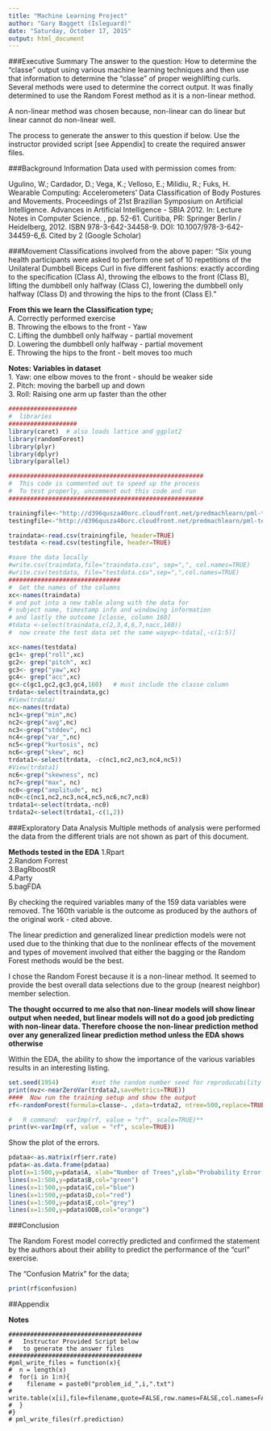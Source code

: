 ```yaml
---
title: "Machine Learning Project"
author: "Gary Baggett (Isleguard)"
date: "Saturday, October 17, 2015"
output: html_document
---
```

###Executive Summary
The answer to the question:  How to determine the "classe" output using various machine learning techniques and then use that information to determine the "classe" of proper weighlifting curls.  Several methods were used to determine  the correct output. It was finally determined to use the Random Forest method as it is a non-linear method.

A non-linear method was chosen because, non-linear can do linear but linear cannot do non-linear well.

The process to generate the answer to this question if below.  Use the instructor provided script [see Appendix] to create the required answer files.


###Background Information
Data used with permission comes from:

Ugulino, W.; Cardador, D.; Vega, K.; Velloso, E.; Milidiu, R.; Fuks, H. Wearable Computing: Accelerometers' Data Classification of Body Postures and Movements. Proceedings of 21st Brazilian Symposium on Artificial Intelligence. Advances in Artificial Intelligence - SBIA 2012. In: Lecture Notes in Computer Science. , pp. 52-61. Curitiba, PR: Springer Berlin / Heidelberg, 2012. ISBN 978-3-642-34458-9. DOI: 10.1007/978-3-642-34459-6_6.
Cited by 2 (Google Scholar) 

###Movement Classifications involved from the above paper:
"Six young health participants were asked to perform one set of 10 repetitions of the Unilateral Dumbbell Biceps Curl in five different fashions: exactly according to the specification (Class A), throwing the elbows to the front (Class B), lifting the dumbbell only halfway (Class C), lowering the dumbbell only halfway (Class D) and throwing the hips to the front (Class E)."

**From this we learn the Classification type;**  
A.  Correctly performed exercise  
B.  Throwing the elbows to the front - Yaw  
C.  Lifting the dumbbell only halfway - partial movement   
D.  Lowering the dumbbell only halfway - partial movement   
E.  Throwing the hips to the front - belt moves too much   

**Notes:  Variables in dataset**   
1. Yaw:    one elbow moves to the front - should be weaker side  
2. Pitch:  moving the barbell up and down  
3. Roll:   Raising one arm up faster than the other   

```r
###################
#  libraries
###################
library(caret)  # also loads lattice and ggplot2
library(randomForest)
library(plyr)
library(dplyr)
library(parallel)

######################################################
#  This code is commented out to speed up the process
#  To test properly, uncomment out this code and run
######################################################

trainingfile<-"http://d396qusza40orc.cloudfront.net/predmachlearn/pml-training.csv"
testingfile<-"http://d396qusza40orc.cloudfront.net/predmachlearn/pml-testing.csv"

traindata<-read.csv(trainingfile, header=TRUE)
testdata <-read.csv(testingfile, header=TRUE)

#save the data locally
#write.csv(traindata,file="traindata.csv", sep=",", col.names=TRUE)
#write.csv(testdata, file="testdata.csv",sep=",",col.names=TRUE)
###############################
#  Get the names of the columns
xc<-names(traindata)
# and put into a new table along with the data for
# subject name, timestamp info and windowing information
# and lastly the outcome [classe, column 160]
#tdata <-select(traindata,c(2,3,4,6,7,nacc,160))
#  now create the test data set the same wayvp<-tdata[,-c(1:5)]

xc<-names(testdata)
gc1<- grep("roll",xc)
gc2<- grep("pitch", xc)
gc3<- grep("yaw",xc)
gc4<- grep("acc",xc)
gc<-c(gc1,gc2,gc3,gc4,160)   # must include the classe column
trdata<-select(traindata,gc)
#View(trdata)
nc<-names(trdata)
nc1<-grep("min",nc)
nc2<-grep("avg",nc)
nc3<-grep("stddev", nc)
nc4<-grep("var_",nc)
nc5<-grep("kurtosis", nc)
nc6<-grep("skew", nc)
trdata1<-select(trdata, -c(nc1,nc2,nc3,nc4,nc5))
#View(trdata1)
nc6<-grep("skewness", nc)
nc7<-grep("max", nc)
nc8<-grep("amplitude", nc)
nc0<-c(nc1,nc2,nc3,nc4,nc5,nc6,nc7,nc8)
trdata1<-select(trdata,-nc0)
trdata2<-select(trdata1,-c(1,2))

```


###Exploratory Data Analysis
Multiple methods of analysis were performed the data from the different trials are not shown as part of this document.

**Methods tested in the EDA**
1.Rpart  
2.Random Forrest  
3.BagRboostR  
4.Party  
5.bagFDA  

By checking the required variables many of the 159 data variables were removed. The 160th variable is the outcome as produced by the authors of the original work - cited above.

The linear prediction and generalized linear prediction models were not used due to the thinking that due to the nonlinear effects of the movement and types of movement involved that either the bagging or the Random Forest methods would be the best.  

I chose the Random Forest because it is a non-linear method.  It seemed to provide the best overall data selections due to the group (nearest neighbor) member selection.  

**The thought occurred to me also that non-linear models will show linear output when needed, but linear models will not do a good job predicting with non-linear data.  Therefore choose the non-linear prediction method over any generalized linear prediction method unless the EDA shows otherwise**

Within the EDA, the ability to show the importance of the various variables results in an interesting listing.

```r
set.seed(1954)         #set the random number seed for reproducability
print(nvz<-nearZeroVar(trdata2,saveMetrics=TRUE))
####  Now run the training setup and show the output
rf<-randomForest(formula=classe~. ,data=trdata2, ntree=500,replace=TRUE,importance=TRUE)

#   R command:  varImp(rf, value = "rf", scale=TRUE)**
print(v<-varImp(rf, value = "rf", scale=TRUE))

```  
Show the plot of the errors.
```r
pdataa<-as.matrix(rf$err.rate)
pdata<-as.data.frame(pdataa)
plot(x=1:500,y=pdata$A, xlab="Number of Trees",ylab="Probability Error Values", type="l")
lines(x=1:500,y=pdata$B,col="green")
lines(x=1:500,y=pdata$C,col="blue")
lines(x=1:500,y=pdata$D,col="red")
lines(x=1:500,y=pdata$E,col="grey")
lines(x=1:500,y=pdata$OOB,col="orange")
```


###Conclusion

The Random Forest model correctly predicted and confirmed the statement by the authors about their ability to predict the performance of the "curl" exercise.

The "Confusion Matrix" for the data;

```r
print(rf$confusion)
```

##Appendix 

**Notes**

```
#####################################
#   Instructor Provided Script below
#   to generate the answer files
#####################################
#pml_write_files = function(x){
#  n = length(x)
#  for(i in 1:n){
#    filename = paste0("problem_id_",i,".txt")
#    write.table(x[i],file=filename,quote=FALSE,row.names=FALSE,col.names=FALSE)
#  }
#}
# pml_write_files(rf.prediction)

```
